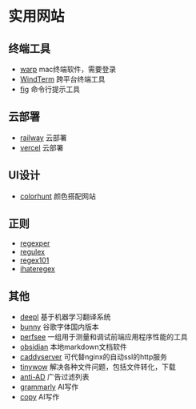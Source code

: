 # 实用网站

## 终端工具

- [warp](https://www.warp.dev/) mac终端软件，需要登录
- [WindTerm](https://github.com/kingToolbox/WindTerm) 跨平台终端工具
- [fig](https://fig.io) 命令行提示工具

## 云部署

- [railway](https://railway.app/) 云部署
- [vercel](https://vercel.com/) 云部署

## UI设计

- [colorhunt](https://colorhunt.co/) 颜色搭配网站

## 正则

- [regexper](https://regexper.com/)
- [regulex](https://jex.im/regulex/)
- [regex101](https://regex101.com/)
- [ihateregex](https://ihateregex.io/)

## 其他

- [deepl](https://www.deepl.com) 基于机器学习翻译系统
- [bunny](https://fonts.bunny.net/) 谷歌字体国内版本
- [perfsee](https://github.com/perfsee/perfsee) 一组用于测量和调试前端应用程序性能的工具
- [obsidian](https://obsidian.md/) 本地markdown文档软件
- [caddyserver](https://caddyserver.com/) 可代替nginx的自动ssl的http服务
- [tinywow](https://tinywow.com/) 解决各种文件问题，包括文件转化，下载
- [anti-AD](https://anti-ad.net/) 广告过滤列表
- [grammarly](https://www.grammarly.com/) AI写作
- [copy](https://www.copy.ai/) AI写作


